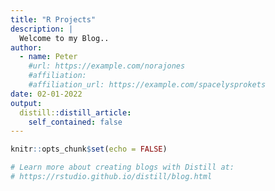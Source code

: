 ```yaml
---
title: "R Projects"
description: |
  Welcome to my Blog..
author:
  - name: Peter
    #url: https://example.com/norajones
    #affiliation: 
    #affiliation_url: https://example.com/spacelysprokets
date: 02-01-2022
output:
  distill::distill_article:
    self_contained: false
---
```


```r
knitr::opts_chunk$set(echo = FALSE)

# Learn more about creating blogs with Distill at:
# https://rstudio.github.io/distill/blog.html



```



